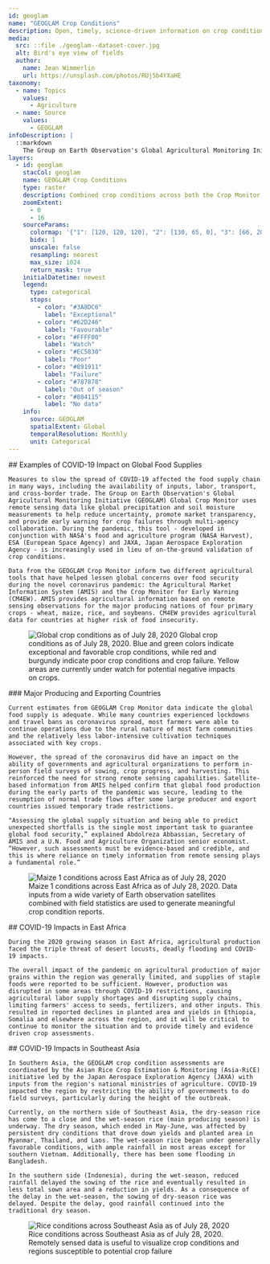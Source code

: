 ```yaml
---
id: geoglam
name: "GEOGLAM Crop Conditions"
description: Open, timely, science-driven information on crop conditions
media:
  src: ::file ./geoglam--dataset-cover.jpg
  alt: Bird's eye view of fields
  author:
    name: Jean Wimmerlin
    url: https://unsplash.com/photos/RUj5b4YXaHE
taxonomy:
  - name: Topics
    values:
      - Agriculture
  - name: Source
    values:
      - GEOGLAM
infoDescription: |
  ::markdown
    The Group on Earth Observation's Global Agricultural Monitoring Initiative (GEOGLAM) Global Crop Monitor uses remote sensing data like global precipitation and soil moisture measurements to help reduce uncertainty, promote market transparency, and provide early warning for crop failures through multi-agency collaboration.
layers:
  - id: geoglam
    stacCol: geoglam
    name: GEOGLAM Crop Conditions
    type: raster
    description: Combined crop conditions across both the Crop Monitor for AMIS and Crop Monitor for Early Warning
    zoomExtent:
      - 0
      - 16
    sourceParams:
      colormap: '{"1": [120, 120, 120], "2": [130, 65, 0], "3": [66, 207, 56], "4": [245, 239, 0], "5": [241, 89, 32], "6": [168, 0, 0], "7": [0, 143, 201]}'
      bidx: 1
      unscale: false
      resampling: nearest
      max_size: 1024
      return_mask: true
    initialDatetime: newest
    legend:
      type: categorical
      stops:
        - color: "#3A8DC6"
          label: "Exceptional"
        - color: "#62D246"
          label: "Favourable"
        - color: "#FFFF00"
          label: "Watch"
        - color: "#EC5830"
          label: "Poor"
        - color: "#891911"
          label: "Failure"
        - color: "#787878"
          label: "Out of season"
        - color: "#804115"
          label: "No data"
    info:
      source: GEOGLAM
      spatialExtent: Global
      temporalResolution: Monthly 
      unit: Categorical
---
```


<Block>
  <Prose>
    ## Examples of COVID-19 Impact on Global Food Supplies

    Measures to slow the spread of COVID-19 affected the food supply chain in many ways, including the availability of inputs, labor, transport, and cross-border trade. The Group on Earth Observation's Global Agricultural Monitoring Initiative (GEOGLAM) Global Crop Monitor uses remote sensing data like global precipitation and soil moisture measurements to help reduce uncertainty, promote market transparency, and provide early warning for crop failures through multi-agency collaboration. During the pandemic, this tool - developed in conjunction with NASA's food and agriculture program (NASA Harvest), ESA (European Space Agency) and JAXA, Japan Aerospace Exploration Agency - is increasingly used in lieu of on-the-ground validation of crop conditions.

    Data from the GEOGLAM Crop Monitor inform two different agricultural tools that have helped lessen global concerns over food security during the novel coronavirus pandemic: the Agricultural Market Information System (AMIS) and the Crop Monitor for Early Warning (CM4EW). AMIS provides agricultural information based on remote sensing observations for the major producing nations of four primary crops - wheat, maize, rice, and soybeans. CM4EW provides agricultural data for countries at higher risk of food insecurity.
  </Prose>
  <Figure>
    <Image
      src={new URL('./geoglam1.png', import.meta.url).href}
      alt='Global crop conditions as of July 28, 2020'
    />
    <Caption attrAuthor='GEOGLAM Crop Monitor'>
      Global crop conditions as of July 28, 2020. Blue and green colors indicate exceptional and favorable crop conditions, while red and burgundy indicate poor crop conditions and crop failure. Yellow areas are currently under watch for potential negative impacts on crops.
    </Caption>
  </Figure>
</Block>

<Block>
  <Prose>
    ### Major Producing and Exporting Countries

    Current estimates from GEOGLAM Crop Monitor data indicate the global food supply is adequate. While many countries experienced lockdowns and travel bans as coronavirus spread, most farmers were able to continue operations due to the rural nature of most farm communities and the relatively less labor-intensive cultivation techniques associated with key crops.

    However, the spread of the coronavirus did have an impact on the ability of governments and agricultural organizations to perform in-person field surveys of sowing, crop progress, and harvesting. This reinforced the need for strong remote sensing capabilities. Satellite-based information from AMIS helped confirm that global food production during the early parts of the pandemic was secure, leading to the resumption of normal trade flows after some large producer and export countries issued temporary trade restrictions.

    "Assessing the global supply situation and being able to predict unexpected shortfalls is the single most important task to guarantee global food security,” explained Abdolreza Abbassian, Secretary of AMIS and a U.N. Food and Agriculture Organization senior economist. “However, such assessments must be evidence-based and credible, and this is where reliance on timely information from remote sensing plays a fundamental role.”
  </Prose>
</Block>

<Block>
  <Figure>
    <Image
      src={new URL('./geoglam2.png', import.meta.url).href}
      alt='Maize 1 conditions across East Africa as of July 28, 2020'
    />
    <Caption attrAuthor='GEOGLAM Crop Monitor'>
      Maize 1 conditions across East Africa as of July 28, 2020. Data inputs from a wide variety of Earth observation satellites combined with field statistics are used to generate meaningful crop condition reports.
    </Caption>
  </Figure>
  <Prose>
    ## COVID-19 Impacts in East Africa

    During the 2020 growing season in East Africa, agricultural production faced the triple threat of desert locusts, deadly flooding and COVID-19 impacts.

    The overall impact of the pandemic on agricultural production of major grains within the region was generally limited, and supplies of staple foods were reported to be sufficient. However, production was disrupted in some areas through COVID-19 restrictions, causing agricultural labor supply shortages and disrupting supply chains, limiting farmers' access to seeds, fertilizers, and other inputs. This resulted in reported declines in planted area and yields in Ethiopia, Somalia and elsewhere across the region, and it will be critical to continue to monitor the situation and to provide timely and evidence driven crop assessments.
  </Prose>
</Block>

<Block>
  <Prose>
    ## COVID-19 Impacts in Southeast Asia

    In Southern Asia, the GEOGLAM crop condition assessments are coordinated by the Asian Rice Crop Estimation & Monitoring (Asia-RiCE) initiative led by the Japan Aerospace Exploration Agency (JAXA) with inputs from the region's national ministries of agriculture. COVID-19 impacted the region by restricting the ability of governments to do field surveys, particularly during the height of the outbreak.

    Currently, on the northern side of Southeast Asia, the dry-season rice has come to a close and the wet-season rice (main producing season) is underway. The dry season, which ended in May-June, was affected by persistent dry conditions that drove down yields and planted area in Myanmar, Thailand, and Laos. The wet-season rice began under generally favorable conditions, with ample rainfall in most areas except for southern Vietnam. Additionally, there has been some flooding in Bangladesh.

    In the southern side (Indonesia), during the wet-season, reduced rainfall delayed the sowing of the rice and eventually resulted in less total sown area and a reduction in yields. As a consequence of the delay in the wet-season, the sowing of dry-season rice was delayed. Despite the delay, good rainfall continued into the traditional dry season.
  </Prose>
  <Figure>
    <Image
      src={new URL('./geoglam3.png', import.meta.url).href}
      alt='Rice conditions across Southeast Asia as of July 28, 2020'
    />
    <Caption attrAuthor='GEOGLAM Crop Monitor'>
      Rice conditions across Southeast Asia as of July 28, 2020. Remotely sensed data is useful to visualize crop conditions and regions susceptible to potential crop failure
    </Caption>
  </Figure>
</Block>
